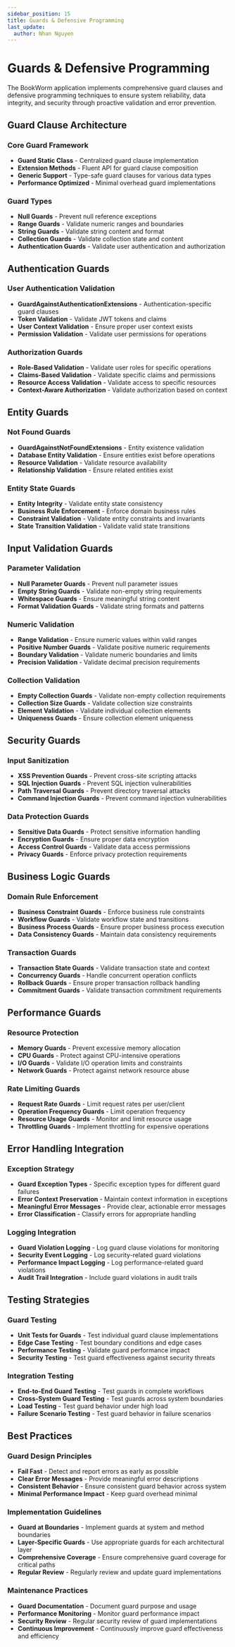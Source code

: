 ```yaml
---
sidebar_position: 15
title: Guards & Defensive Programming
last_update:
  author: Nhan Nguyen
---
```


# Guards & Defensive Programming

The BookWorm application implements comprehensive guard clauses and defensive programming techniques to ensure system reliability, data integrity, and security through proactive validation and error prevention.

## Guard Clause Architecture

### Core Guard Framework
- **Guard Static Class** - Centralized guard clause implementation
- **Extension Methods** - Fluent API for guard clause composition
- **Generic Support** - Type-safe guard clauses for various data types
- **Performance Optimized** - Minimal overhead guard implementations

### Guard Types
- **Null Guards** - Prevent null reference exceptions
- **Range Guards** - Validate numeric ranges and boundaries
- **String Guards** - Validate string content and format
- **Collection Guards** - Validate collection state and content
- **Authentication Guards** - Validate user authentication and authorization

## Authentication Guards

### User Authentication Validation
- **GuardAgainstAuthenticationExtensions** - Authentication-specific guard clauses
- **Token Validation** - Validate JWT tokens and claims
- **User Context Validation** - Ensure proper user context exists
- **Permission Validation** - Validate user permissions for operations

### Authorization Guards
- **Role-Based Validation** - Validate user roles for specific operations
- **Claims-Based Validation** - Validate specific claims and permissions
- **Resource Access Validation** - Validate access to specific resources
- **Context-Aware Authorization** - Validate authorization based on context

## Entity Guards

### Not Found Guards
- **GuardAgainstNotFoundExtensions** - Entity existence validation
- **Database Entity Validation** - Ensure entities exist before operations
- **Resource Validation** - Validate resource availability
- **Relationship Validation** - Ensure related entities exist

### Entity State Guards
- **Entity Integrity** - Validate entity state consistency
- **Business Rule Enforcement** - Enforce domain business rules
- **Constraint Validation** - Validate entity constraints and invariants
- **State Transition Validation** - Validate valid state transitions

## Input Validation Guards

### Parameter Validation
- **Null Parameter Guards** - Prevent null parameter issues
- **Empty String Guards** - Validate non-empty string requirements
- **Whitespace Guards** - Ensure meaningful string content
- **Format Validation Guards** - Validate string formats and patterns

### Numeric Validation
- **Range Validation** - Ensure numeric values within valid ranges
- **Positive Number Guards** - Validate positive numeric requirements
- **Boundary Validation** - Validate numeric boundaries and limits
- **Precision Validation** - Validate decimal precision requirements

### Collection Validation
- **Empty Collection Guards** - Validate non-empty collection requirements
- **Collection Size Guards** - Validate collection size constraints
- **Element Validation** - Validate individual collection elements
- **Uniqueness Guards** - Ensure collection element uniqueness

## Security Guards

### Input Sanitization
- **XSS Prevention Guards** - Prevent cross-site scripting attacks
- **SQL Injection Guards** - Prevent SQL injection vulnerabilities
- **Path Traversal Guards** - Prevent directory traversal attacks
- **Command Injection Guards** - Prevent command injection vulnerabilities

### Data Protection Guards
- **Sensitive Data Guards** - Protect sensitive information handling
- **Encryption Guards** - Ensure proper data encryption
- **Access Control Guards** - Validate data access permissions
- **Privacy Guards** - Enforce privacy protection requirements

## Business Logic Guards

### Domain Rule Enforcement
- **Business Constraint Guards** - Enforce business rule constraints
- **Workflow Guards** - Validate workflow state and transitions
- **Business Process Guards** - Ensure proper business process execution
- **Data Consistency Guards** - Maintain data consistency requirements

### Transaction Guards
- **Transaction State Guards** - Validate transaction state and context
- **Concurrency Guards** - Handle concurrent operation conflicts
- **Rollback Guards** - Ensure proper transaction rollback handling
- **Commitment Guards** - Validate transaction commitment requirements

## Performance Guards

### Resource Protection
- **Memory Guards** - Prevent excessive memory allocation
- **CPU Guards** - Protect against CPU-intensive operations
- **I/O Guards** - Validate I/O operation limits and constraints
- **Network Guards** - Protect against network resource abuse

### Rate Limiting Guards
- **Request Rate Guards** - Limit request rates per user/client
- **Operation Frequency Guards** - Limit operation frequency
- **Resource Usage Guards** - Monitor and limit resource usage
- **Throttling Guards** - Implement throttling for expensive operations

## Error Handling Integration

### Exception Strategy
- **Guard Exception Types** - Specific exception types for different guard failures
- **Error Context Preservation** - Maintain context information in exceptions
- **Meaningful Error Messages** - Provide clear, actionable error messages
- **Error Classification** - Classify errors for appropriate handling

### Logging Integration
- **Guard Violation Logging** - Log guard clause violations for monitoring
- **Security Event Logging** - Log security-related guard violations
- **Performance Impact Logging** - Log performance-related guard violations
- **Audit Trail Integration** - Include guard violations in audit trails

## Testing Strategies

### Guard Testing
- **Unit Tests for Guards** - Test individual guard clause implementations
- **Edge Case Testing** - Test boundary conditions and edge cases
- **Performance Testing** - Validate guard performance impact
- **Security Testing** - Test guard effectiveness against security threats

### Integration Testing
- **End-to-End Guard Testing** - Test guards in complete workflows
- **Cross-System Guard Testing** - Test guards across system boundaries
- **Load Testing** - Test guard behavior under high load
- **Failure Scenario Testing** - Test guard behavior in failure scenarios

## Best Practices

### Guard Design Principles
- **Fail Fast** - Detect and report errors as early as possible
- **Clear Error Messages** - Provide meaningful error descriptions
- **Consistent Behavior** - Ensure consistent guard behavior across system
- **Minimal Performance Impact** - Keep guard overhead minimal

### Implementation Guidelines
- **Guard at Boundaries** - Implement guards at system and method boundaries
- **Layer-Specific Guards** - Use appropriate guards for each architectural layer
- **Comprehensive Coverage** - Ensure comprehensive guard coverage for critical paths
- **Regular Review** - Regularly review and update guard implementations

### Maintenance Practices
- **Guard Documentation** - Document guard purpose and usage
- **Performance Monitoring** - Monitor guard performance impact
- **Security Review** - Regular security review of guard implementations
- **Continuous Improvement** - Continuously improve guard effectiveness and efficiency
